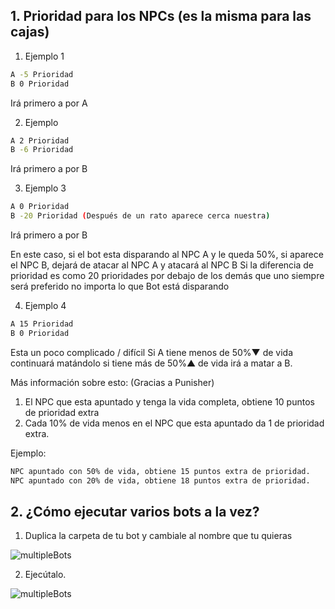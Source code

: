 ## 1. Prioridad para los NPCs (es la misma para las cajas)

1. Ejemplo 1
```bash
A -5 Prioridad
B 0 Prioridad
```
Irá primero a por A

2. Ejemplo
```bash 
A 2 Prioridad
B -6 Prioridad
```
Irá primero a por B

3. Ejemplo 3
```bash 
A 0 Prioridad
B -20 Prioridad (Después de un rato aparece cerca nuestra)
```
Irá primero a por B
 
En este caso, si el bot  esta disparando al NPC A y le queda 50%, si aparece el NPC B, dejará de atacar al NPC A y atacará al NPC B
Si la diferencia de prioridad es como 20 prioridades por debajo de los demás que uno siempre será preferido no importa lo que Bot está disparando

4. Ejemplo 4
```bash
A 15 Prioridad
B 0 Prioridad
```
Esta un poco complicado / difícil
Si A tiene menos de 50%▼ de vida continuará matándolo si tiene más de  50%▲ de vida irá a matar a B.

Más información sobre esto: (Gracias a Punisher)
1. El NPC que esta apuntado y tenga la vida completa, obtiene 10 puntos de prioridad extra
2. Cada 10% de vida menos en el NPC que esta apuntado da 1 de prioridad extra.

Ejemplo:
```bash
NPC apuntado con 50% de vida, obtiene 15 puntos extra de prioridad.
NPC apuntado con 20% de vida, obtiene 18 puntos extra de prioridad.
```

## 2. ¿Cómo ejecutar varios bots a la vez?

1. Duplica la carpeta de tu bot y cambiale al nombre que tu quieras

![multipleBots](public/multipleBots1.png)

2. Ejecútalo.

![multipleBots](public/multipleBots2.png)